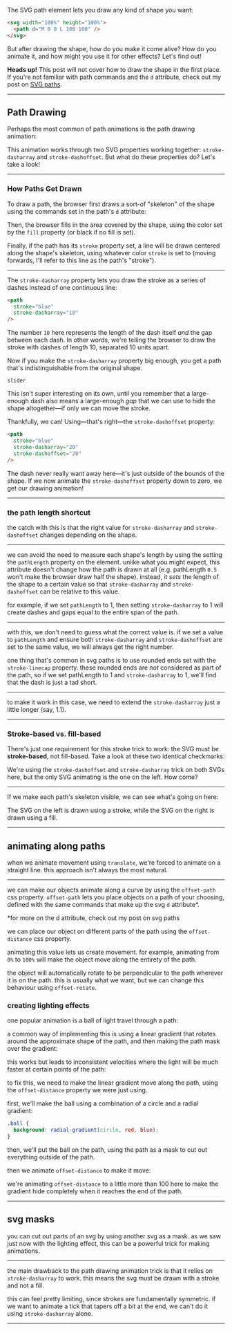 
The SVG path element lets you draw any kind of shape you want:

```html
<svg width="100%" height="100%">
  <path d="M 0 0 L 100 100" />
</svg>
```

But after drawing the shape, how do you make it come alive? How do you animate it, and how might you use it for other effects? Let's find out!

<Callout>

**Heads up!** This post will not cover how to draw the shape in the first place. If you're not familiar with path commands and the `d` attribute, check out my post on [SVG paths](/svg-paths).

</Callout>

---

## Path Drawing

Perhaps the most common of path animations is the path drawing animation:

<Drawing />

This animation works through two SVG properties working together: `stroke-dasharray` and `stroke-dashoffset`. But what do these properties do? Let's take a look!

---

<ScrollGroup>

<ScrollGroupSection>

### How Paths Get Drawn

To draw a path, the browser first draws a sort-of "skeleton" of the shape using the commands set in the path's `d` attribute:

</ScrollGroupSection>

<ScrollGroupSection>

Then, the browser fills in the area covered by the shape, using the color set by the `fill` property (or black if no fill is set).

</ScrollGroupSection>

<ScrollGroupSection>

Finally, if the path has its `stroke` property set, a line will be drawn centered along the shape's skeleton, using whatever color `stroke` is set to (moving forwards, I'll refer to this line as the path's "stroke").

</ScrollGroupSection>

</ScrollGroup>

---

<ScrollGroup>

<ScrollGroupSection>

The `stroke-dasharray` property lets you draw the stroke as a series of dashes instead of one continuous line:

```html
<path
  stroke="blue"
  stroke-dasharray="10"
/>
```

The number `10` here represents the length of the dash itself _and_ the gap between each dash. In other words, we're telling the browser to draw the stroke with dashes of length 10, separated 10 units apart.

</ScrollGroupSection>

<ScrollGroupSection>

Now if you make the `stroke-dasharray` property big enough, you get a path that's indistinguishable from the original shape.

```
slider
```

</ScrollGroupSection>

<ScrollGroupSection>

This isn't super interesting on its own, until you remember that a large-enough dash also means a large-enough _gap_ that we can use to hide the shape altogether—if only we can move the stroke.

Thankfully, we can! Using—that's right—the `stroke-dashoffset` property:

```html
<path
  stroke="blue"
  stroke-dasharray="20"
  stroke-dashoffset="20"
/>
```

</ScrollGroupSection>

<ScrollGroupSection>

The dash never really want away here—it's just outside of the bounds of the shape. If we now animate the `stroke-dashoffset` property down to zero, we get our drawing animation!

</ScrollGroupSection>

</ScrollGroup>

---

### the path length shortcut

the catch with this is that the right value for `stroke-dasharray` and `stroke-dashoffset` changes depending on the shape.

---

we can avoid the need to measure each shape's length by using the setting the `pathLength` property on the element. unlike what you might expect, this attribute doesn't change how the path is drawn at all (e.g. pathLength `0.5` won't make the browser draw half the shape). instead, it *sets* the length of the shape to a certain value so that `stroke-dasharray` and `stroke-dashoffset` can be relative to this value.

for example, if we set `pathLength` to 1, then setting `stroke-dasharray` to 1 will create dashes and gaps equal to the entire span of the path.

---

with this, we don't need to guess what the correct value is. if we set a value to `pathLength` and ensure both `stroke-dasharray` and `stroke-dashoffset` are set to the same value, we will always get the right number.

one thing that's common in svg paths is to use rounded ends set with the `stroke-linecap` property. these rounded ends are *not* considered as part of the path, so if we set pathLength to 1 and `stroke-dasharray` to 1, we'll find that the dash is just a tad short.

---

to make it work in this case, we need to extend the `stroke-dasharray` just a little longer (say, 1.1).

---

### Stroke-based vs. fill-based

There's just one requirement for this stroke trick to work: the SVG must be **stroke-based**, not fill-based. Take a look at these two identical checkmarks:

<Checkmarks />

We're using the `stroke-dashoffset` and `stroke-dasharray` trick on both SVGs here, but the only SVG animating is the one on the left. How come?

---

If we make each path's skeleton visible, we can see what's going on here:

<Checkmarks />

The SVG on the left is drawn using a stroke, while the SVG on the right is drawn using a fill.

---

## animating along paths

when we animate movement using `translate`, we're forced to animate on a straight line. this approach isn't always the most natural.

---

<ScrollGroup>

<ScrollGroupSection>

we can make our objects animate along a curve by using the `offset-path` css property. `offset-path` lets you place objects on a path of your choosing, defined with the same commands that make up the svg `d` attribute*.

\*for more on the d attribute, check out my post on svg paths


we can place our object on different parts of the path using the `offset-distance` css property.


animating this value lets us create movement. for example, animating from `0%` to `100%` will make the object move along the entirety of the path.


the object will automatically rotate to be perpendicular to the path wherever it is on the path. this is usually what we want, but we can change this behaviour using `offset-rotate`.

</ScrollGroupSection>

<ScrollGroupSection>

### creating lighting effects

one popular animation is a ball of light travel through a path:


a common way of implementing this is using a linear gradient that rotates around the approximate shape of the path, and then making the path mask over the gradient:


this works but leads to inconsistent velocities where the light will be much faster at certain points of the path:


to fix this, we need to make the linear gradient move along the path, using the `offset-distance` property we were just using.

first, we'll make the ball using a combination of a circle and a radial gradient:

```css
.ball {
  background: radial-gradient(circle, red, blue);
}
```

then, we'll put the ball on the path, using the path as a mask to cut out everything outside of the path.


then we animate `offset-distance` to make it move:


we're animating `offset-distance` to a little more than 100 here to make the gradient hide completely when it reaches the end of the path.

</ScrollGroupSection>

</ScrollGroup>

---

## svg masks

you can cut out parts of an svg by using another svg as a mask. as we saw just now with the lighting effect, this can be a powerful trick for making animations.

---

the main drawback to the path drawing animation trick is that it relies on `stroke-dasharray` to work. this means the svg must be drawn with a stroke and not a fill.

this can feel pretty limiting, since strokes are fundamentally symmetric. if we want to animate a tick that tapers off a bit at the end, we can't do it using `stroke-dasharray` alone.

---


